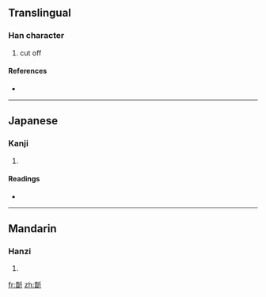 ==Translingual==

===Han character===
{{Han char|rn=69|rad=斤|as=08|sn=12|four=4262<sub>1</sub>|canj=廿日竹一中 (TAHML)}}

# cut off

====References====
* {{Han ref|kx=0480.020|dkj=13562|dj=0839.030|hdz=32025.070|uh=65AE|ud=26030|bh=D97C|bd=55676}}

----

==Japanese==

===Kanji===
{{ja-kanji|grade=|rs=斤08}}

# {{defn|Japanese|sort=斤08}}

====Readings====
* {{ja-readings|on=[[さく]] (saku), [[しゃく]] (shaku)|kun=[[きる]] (kiru)}}

----

==Mandarin==

===Hanzi===
{{cmn-hanzi|pin=[[zhuó]] ([[zhuo2]])|wg=cho<sup>2</sup>}}

# {{defn|Mandarin|sort=斤08}}

[[fr:斮]]
[[zh:斮]]